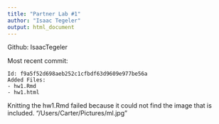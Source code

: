 ```yaml
---
title: "Partner Lab #1"
author: "Isaac Tegeler"
output: html_document
---
```


Github: IsaacTegeler

Most recent commit: 
    
    Id: f9a5f52d698aeb252c1cfbdf63d9609e977be56a
    Added Files:
    - hw1.Rmd
    - hw1.html
  
Knitting the hw1.Rmd failed because it could not find the image that is included. "/Users/Carter/Pictures/ml.jpg"